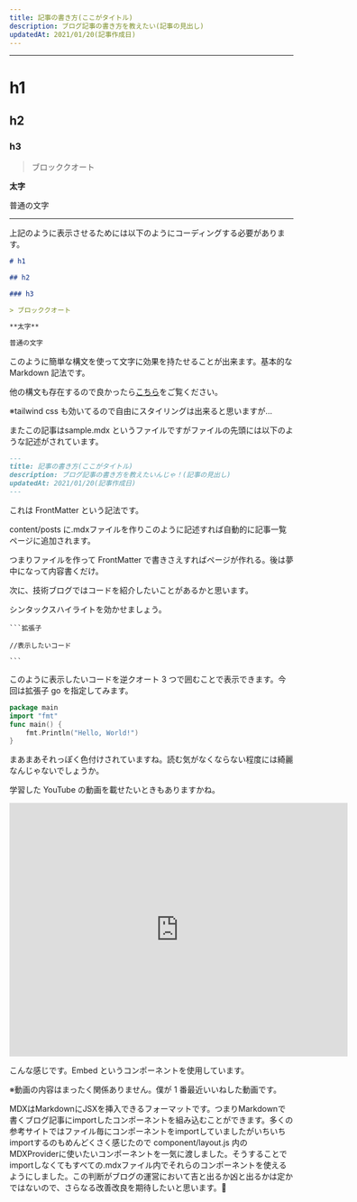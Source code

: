 ```yaml
---
title: 記事の書き方(ここがタイトル)
description: ブログ記事の書き方を教えたい(記事の見出し)
updatedAt: 2021/01/20(記事作成日)
---
```


---

# h1

## h2

### h3

> ブロッククオート

**太字**

普通の文字

---

上記のように表示させるためには以下のようにコーディングする必要があります。

```md
# h1

## h2

### h3

> ブロッククオート

**太字**

普通の文字
```

このように簡単な構文を使って文字に効果を持たせることが出来ます。基本的な Markdown 記法です。

他の構文も存在するので良かったら<a href="https://mdxjs.com/getting-started#table-of-components">こちら</a>をご覧ください。

※tailwind css も効いてるので自由にスタイリングは出来ると思いますが…

<div class="filename">
  またこの記事は<span>sample.mdx</span>
  というファイルですがファイルの先頭には以下のような記述がされています。
</div>

```md
---
title: 記事の書き方(ここがタイトル)
description: ブログ記事の書き方を教えたいんじゃ！(記事の見出し)
updatedAt: 2021/01/20(記事作成日)
---
```

これは FrontMatter という記法です。

<div class="filename">
  <span>content/posts</span>
  に.mdxファイルを作りこのように記述すれば自動的に記事一覧ページに追加されます。
</div>

つまりファイルを作って FrontMatter で書きさえすればページが作れる。後は夢中になって内容書くだけ。

次に、技術ブログではコードを紹介したいことがあるかと思います。

シンタックスハイライトを効かせましょう。

````
```拡張子

//表示したいコード

```
````

このように表示したいコードを逆クオート 3 つで囲むことで表示できます。今回は拡張子 go を指定してみます。

```go
package main
import "fmt"
func main() {
    fmt.Println("Hello, World!")
}
```

まあまあそれっぽく色付けされていますね。読む気がなくならない程度には綺麗なんじゃないでしょうか。

学習した YouTube の動画を載せたいときもありますかね。

<Embed src="https://www.youtube.com/embed/Z9NQatne0xg" height="450" width="600" />

こんな感じです。Embed というコンポーネントを使用しています。

※動画の内容はまったく関係ありません。僕が 1 番最近いいねした動画です。

<div class="filename">
  MDXはMarkdownにJSXを挿入できるフォーマットです。つまりMarkdownで書くブログ記事にimportしたコンポーネントを組み込むことができます。多くの参考サイトではファイル毎にコンポーネントをimportしていましたがいちいちimportするのもめんどくさく感じたので
  <span>component/layout.js</span>
  内のMDXProviderに使いたいコンポーネントを一気に渡しました。そうすることでimportしなくてもすべての.mdxファイル内でそれらのコンポーネントを使えるようにしました。この判断がブログの運営において吉と出るか凶と出るかは定かではないので、さらなる改善改良を期待したいと思います。&#x1f4a9;
</div>
